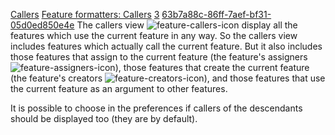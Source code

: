 [[Property:title|Callers]]
[[Property:link_title|Feature formatters: Callers]]
[[Property:weight|3]]
[[Property:uuid|63b7a88c-86ff-7aef-bf31-05d0ed850e4e]]
The callers view  [[Image:feature-callers-icon]]  display all the features which use the current feature in any way. So the callers view includes features which actually call the current feature. But it also includes those features that assign to the current feature (the feature's assigners [[Image:feature-assigners-icon]]), those features that create the current feature (the feature's creators [[Image:feature-creators-icon]]), and those features that use the current feature as an argument to other features.

It is possible to choose in the preferences if callers of the descendants should be displayed too (they are by default). 


{{seealso|<br/>
[[Clients|Class clients view]]  }}




